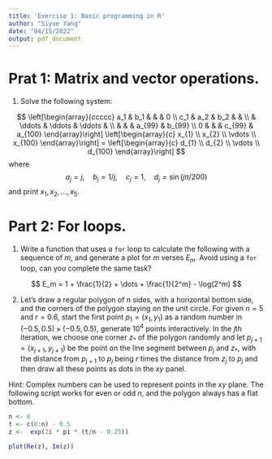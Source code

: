 ```yaml
---
title: 'Exercise 1: Basic programming in R'
author: "Siyue Yang"
date: "04/15/2022"
output: pdf_document
---
```


# Prat 1: Matrix and vector operations. 

1. Solve the following system: 

$$
\left[\begin{array}{ccccc}
a_1 & b_1 &  & & 0 \\
c_1 & a_2 & b_2 & & \\
& \ddots & \ddots & \ddots & \\
& &  & a_{99} & b_{99} \\
0 & & & c_{99} & a_{100} 
\end{array}\right] 
\left[\begin{array}{c}
x_{1} \\
x_{2} \\
\vdots \\
x_{100}
\end{array}\right]
=
\left[\begin{array}{c}
d_{1} \\
d_{2} \\
\vdots \\
d_{100}
\end{array}\right]
$$
where 
$$
a_j = j, \quad b_j = 1/j, \quad c_j = 1, \quad d_j = \sin(j \pi / 200)
$$
and print $x_1, x_2, \dots, x_5$. 


# Part 2: For loops. 

1. Write a function that uses a `for` loop to calculate the following with a sequence of $m$, and generate a plot for $m$ verses $E_m$. Avoid using a `for` loop, can you complete the same task?  

$$
E_m = 1 + \frac{1}{2} + \dots + \frac{1}{2^m} - \log(2^m)
$$


2. Let's draw a regular polygon of n sides, with a horizontal bottom side, and the corners of the polygon staying on the unit circle. For given $n = 5$ and $r = 0.6$, start the first point $p_1 = (x_1, y_1)$ as a random number in $(-0.5, 0.5) \times (-0.5, 0.5)$, generate $10^4$ points interactively. In the $j$th iteration, we choose one corner $z_*$ of the polygon randomly and let $p_{j+1} = (x_{j+1}, y_{j+1})$ be the point on the line segment between $p_j$ and $z_*$, with the distance from $p_{j+1}$ to $p_j$ being $r$ times the distance from $z_j$ to $p_j$ and then draw all these points as dots in the $xy$ panel. 

Hint: Complex numbers can be used to represent points in the $xy$ plane. The following script works for even or odd $n$, and the polygon always has a flat bottom. 

```r
n <- 8
t <- c(0:n) - 0.5
z <-  exp(2i * pi * (t/n - 0.25))

plot(Re(z), Im(z))
```

